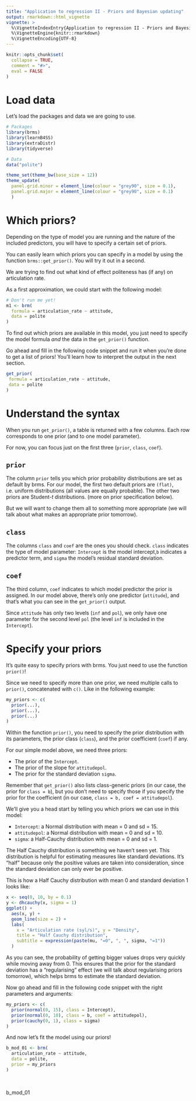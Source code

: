 ```yaml
---
title: "Application to regression II - Priors and Bayesian updating"
output: rmarkdown::html_vignette
vignette: >
  %\VignetteIndexEntry{Application to regression II - Priors and Bayesian updating}
  %\VignetteEngine{knitr::rmarkdown}
  %\VignetteEncoding{UTF-8}
---
```


```r
knitr::opts_chunk$set(
  collapse = TRUE,
  comment = "#>",
  eval = FALSE
)
```

# Load data

Let's load the packages and data we are going to use.

```r
# Packages
library(brms)
library(learnB4SS)
library(extraDistr)
library(tidyverse)

# Data
data("polite")
```

```r
theme_set(theme_bw(base_size = 12))
theme_update(
  panel.grid.minor = element_line(colour = "grey90", size = 0.1), 
  panel.grid.major = element_line(colour = "grey90", size = 0.1) 
  )
```

# Which priors?

Depending on the type of model you are running and the nature of the included predictors, you will have to specify a certain set of priors.

You can easily learn which priors you can specify in a model by using the function `brms::get_prior()`. You will try it out in a second.

We are trying to find out what kind of effect politeness has (if any) on articulation rate.

As a first approximation, we could start with the following model:

```r 
# Don't run me yet!
m1 <- brm(
  formula = articulation_rate ~ attitude,
  data = polite
)
```

To find out which priors are available in this model, you just need to specify the model formula *and* the data in the `get_prior()` function.

Go ahead and fill in the following code snippet and run it when you're done to get a list of priors!
You'll learn how to interpret the output in the next section.

```r
get_prior(
 formula = articulation_rate ~ attitude,
 data = polite
)
```

# Understand the syntax

When you run `get_prior()`, a table is returned with a few columns.
Each row corresponds to one prior (and to one model parameter).

For now, you can focus just on the first three (`prior`, `class`, `coef`).

## `prior`

The column `prior` tells you which prior probability distributions are set as default by brms.
For our model, the first two default priors are `(flat)`, i.e. uniform distributions (all values are equally probable).
The other two priors are Student-*t* distributions.
(more on prior specification below).

But we will want to change them all to something more appropriate (we will talk about what makes an appropriate prior tomorrow).

## `class`

The columns `class` and `coef` are the ones you should check.
`class` indicates the type of model parameter: `Intercept` is the model intercept,`b` indicates a predictor term, and `sigma` the model's residual standard deviation.

## `coef`

The third column, `coef` indicates to which model predictor the prior is assigned.
In our model above, there's only one predictor (`attitude`), and that's what you can see in the `get_prior()` output.

Since `attitude` has only two levels (`inf` and `pol`), we only have one parameter for the second level `pol` (the level `inf` is included in the `Intercept`).

# Specify your priors

It's quite easy to specify priors with brms.
You just need to use the function `prior()`!

Since we need to specify more than one prior, we need multiple calls to `prior()`, concatenated with `c()`.
Like in the following example:

```r
my_priors <- c(
  prior(...),
  prior(...),
  prior(...)
)
```

Within the function `prior()`, you need to specify the prior distribution with its parameters, the prior class (`class`), and the prior coefficient (`coef`) if any.

For our simple model above, we need three priors:

- The prior of the `Intercept`.
- The prior of the slope for `attitudepol`.
- The prior for the standard deviation `sigma`.

Remember that `get_prior()` also lists class-generic priors (in our case, the prior for `class = b`), but you don't need to specify those if you specify the prior for the coefficient (in our case, `class = b, coef = attitudepol`).

We'll give you a head start by telling you which priors we can use in this model:

- `Intercept`: a Normal distribution with mean = 0 and sd = 15.
- `attitudepol`: a Normal distribution with mean = 0 and sd = 10.
- `sigma`: a Half-Cauchy distribution with mean = 0 and sd = 1.

The Half Cauchy distribution is something we haven't seen yet.
This distribution is helpful for estimating measures like standard deviations.
It's "half" because only the positive values are taken into consideration, since the standard deviation can only ever be positive.

This is how a Half Cauchy distribution with mean 0 and standard deviation 1 looks like:

```r
x <- seq(0, 10, by = 0.1)
y <- dhcauchy(x, sigma = 1)
ggplot() +
  aes(x, y) +
  geom_line(size = 2) +
  labs(
    x = "Articulation rate (syl/s)", y = "Density",
    title = "Half Cauchy distribution",
    subtitle = expression(paste(mu, "=0", ", ", sigma, "=1"))
  )
```

As you can see, the probability of getting bigger values drops very quickly while moving away from 0.
This ensures that the prior for the standard deviation has a "regularising" effect (we will talk about regularising priors tomorrow), which helps brms to estimate the standard deviation.

Now go ahead and fill in the following code snippet with the right parameters and arguments:

```r
my_priors <- c(
  prior(normal(0, 15), class = Intercept),
  prior(normal(0, 10), class = b, coef = attitudepol),
  prior(cauchy(0, 1), class = sigma)
)
```

And now let's fit the model using our priors!

```r
b_mod_01 <- brm(
  articulation_rate ~ attitude,
  data = polite,
  prior = my_priors
)
```

<br>

b_mod_01




























































<!--
Solutions to exercise 03.

get_prior(
 formula = articulation_rate ~ attitude,
 data = polite
)

my_priors <- c(
  prior(normal(0, 15), class = Intercept),
  prior(normal(0, 10), class = b, coef = attitudepol),
  prior(cauchy(0, 1), class = sigma)
)
-->


